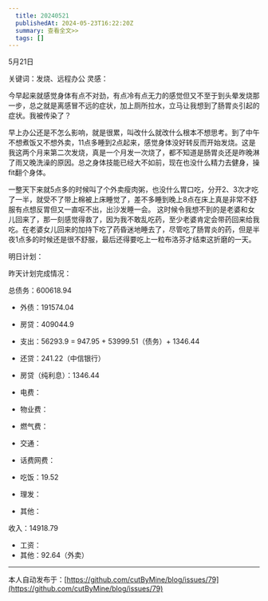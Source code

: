```yaml
---
  title: 20240521
  publishedAt: 2024-05-23T16:22:20Z
  summary: 查看全文>>
  tags: []
---
```


5月21日

关键词：发烧、远程办公
灵感：

今早起来就感觉身体有点不对劲，有点冷有点无力的感觉但又不至于到头晕发烧那一步，总之就是离感冒不远的症状，加上厕所拉水，立马让我想到了肠胃炎引起的症状。我被传染了？

早上办公还是不怎么影响，就是很累，叫改什么就改什么根本不想思考。到了中午不想煮饭又不想外卖，11点多睡到2点起来，感觉身体没好转反而开始发烧。这是我这两个月来第二次发烧，真是一个月发一次烧了，都不知道是肠胃炎还是昨晚淋了雨又晚洗澡的原因。总之身体技能已经大不如前，现在也没什么精力去健身，操fit翻个身体。

一整天下来就5点多的时候叫了个外卖瘦肉粥，也没什么胃口吃，分开2、3次才吃了一半，就受不了带上棉被上床睡觉了，差不多睡到晚上8点在床上真是非常不舒服有点想反胃但又一直呕不出，出沙发睡一会。
这时候令我想不到的是老婆和女儿回来了，那一刻感觉得救了，因为我不敢乱吃药，至少老婆肯定会带药回来给我吃。在老婆女儿回来的加持下吃了药昏迷地睡去了，尽管吃了肠胃炎的药，但是半夜1点多的时候还是很不舒服，最后还得要吃上一粒布洛芬才结束这折磨的一天。

明日计划：

昨天计划完成情况：

总债务：600618.94
- 外债：191574.04
- 房贷：409044.9

- 支出：56293.9 = 947.95 + 53999.51（债务）+ 1346.44
- 还贷：241.22（中信银行）
- 房贷（纯利息）：1346.44
- 电费：
- 物业费：
- 燃气费：
- 交通：
- 话费网费：
- 吃饭：19.52
- 理发：
- 其他：

收入：14918.79
- 工资：
- 其他：92.64（外卖）


---
本人自动发布于：[https://github.com/cutByMine/blog/issues/79](https://github.com/cutByMine/blog/issues/79)
